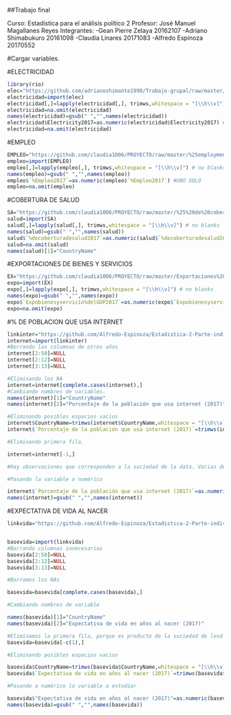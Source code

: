 ##Trabajo final

Curso: Estadística para el análisis político 2
Profesor: José Manuel Magallanes Reyes
Integrantes:
  -Gean Pierre Zelaya     20162107
  -Adriano Shimabukuro    20161098
  -Claudia Linares        20171083
  -Alfredo Espinoza       20170552

#Cargar variables.

#ELECTRICIDAD

```r
library(rio)
elec="https://github.com/adrianoshimante1998/Trabajo-grupal/raw/master/API_EG.ELC.ACCS.ZS_DS2_en_excel_v2_422316.xls"
electricidad=import(elec)
electricidad[,]=lapply(electricidad[,], trimws,whitespace = "[\\h\\v]") # no blanks
electricidad=na.omit(electricidad)
names(electricidad)=gsub(" ","",names(electricidad)) 
electricidad$Electricity2017=as.numeric(electricidad$Electricity2017) #UNO SOLO 
electricidad=na.omit(electricidad) 
```

#EMPLEO

```r
EMPLEO="https://github.com/claudia1006/PROYECTO/raw/master/%25employment.xls"
empleo=import(EMPLEO)
empleo[,]=lapply(empleo[,], trimws,whitespace = "[\\h\\v]") # no blanks
names(empleo)=gsub(" ","",names(empleo)) 
empleo$`%Empleo2017`=as.numeric(empleo$`%Empleo2017`) #UNO SOLO 
empleo=na.omit(empleo) 

```

#COBERTURA DE SALUD 

```r
SA="https://github.com/claudia1006/PROYECTO/raw/master/%25%20de%20cobertura%20de%20salud..xlsx"
salud=import(SA)
salud[,]=lapply(salud[,], trimws,whitespace = "[\\h\\v]") # no blanks
names(salud)=gsub(" ","",names(salud)) 
salud$`%decoberturadesalud2017`=as.numeric(salud$`%decoberturadesalud2017`) #UNO SOLO 
salud=na.omit(salud) 
names(salud)[1]="CountryName"
```

#EXPORTACIONES DE BIENES Y SERVICIOS 

```r
EX="https://github.com/claudia1006/PROYECTO/raw/master/Exportaciones%20de%20bienes%20y%20servicios%20(%25%20del%20GDP).xls"
expo=import(EX)
expo[,]=lapply(expo[,], trimws,whitespace = "[\\h\\v]") # no blanks
names(expo)=gsub(" ","",names(expo)) 
expo$`Expobienesyservicio%delGDP2017`=as.numeric(expo$`Expobienesyservicio%delGDP2017`) #UNO SOLO 
expo=na.omit(expo) 
```

#% DE POBLACION QUE USA INTERNET 

```r
linkinter="https://github.com/Alfredo-Espinoza/Estadistica-2-Parte-individual-del-trabajo-grupal/raw/master/API_IT.NET.USER.ZS_DS2_en_excel_v2_199844.xlsx"
internet=import(linkinter)
#Borrando las columnas de otros años
internet[2:50]=NULL
internet[2:12]=NULL
internet[3:13]=NULL

#Eliminando los NA
internet=internet[complete.cases(internet),]
#Cambiando nombres de variables.
names(internet)[1]="CountryName"
names(internet)[2]="Porcentaje de la población que usa internet (2017)"

#Eliminando posibles espacios vacios
internet$CountryName=trimws(internet$CountryName,whitespace = "[\\h\\v]")
internet$`Porcentaje de la población que usa internet (2017)`=trimws(internet$`Porcentaje de la población que usa internet (2017)`,whitespace = "[\\h\\v]")

#Eliminando primera fila.

internet=internet[-1,]

#Hay observaciones que corresponden a la suciedad de la data. Varias de ellas serán eliminadas una vez se realiza el merge de acuerdo a "Pais" con las variables del grupo de trabajo. El resto tendrán que ser eliminadas manualmente.

#Pasando la variable a numérico

internet$`Porcentaje de la población que usa internet (2017)`=as.numeric(internet$`Porcentaje de la población que usa internet (2017)`)
names(internet)=gsub(" ","",names(internet))
```

#EXPECTATIVA DE VIDA AL NACER 

```r
linkvida="https://github.com/Alfredo-Espinoza/Estadistica-2-Parte-individual-del-trabajo-grupal/raw/master/API_SP.DYN.LE00.IN_DS2_en_excel_v2_199538.xlsx"


basevida=import(linkvida)
#Borrando columnas innecesarias
basevida[2:50]=NULL
basevida[2:12]=NULL
basevida[3:13]=NULL

#Borramos los NAs

basevida=basevida[complete.cases(basevida),]

#Cambiando nombres de variable

names(basevida)[1]="CountryName"
names(basevida)[2]="Expectativa de vida en años al nacer (2017)"

#Eliminamos la primera fila, porque es producto de la suciedad de losd atos.
basevida=basevida[-c(1),]

#Eliminando posibles espacios vacios

basevida$CountryName=trimws(basevida$CountryName,whitespace = "[\\h\\v]")
basevida$`Expectativa de vida en años al nacer (2017)`=trimws(basevida$`Expectativa de vida en años al nacer (2017)`,whitespace = "[\\h\\v]")

#Pasando a numérico la variable a estudiar

basevida$"Expectativa de vida en años al nacer (2017)"=as.numeric(basevida$"Expectativa de vida en años al nacer (2017)")
names(basevida)=gsub(" ","",names(basevida))
```




